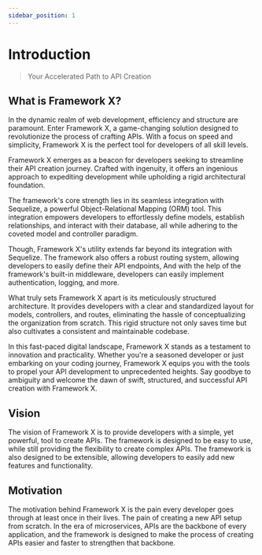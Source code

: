 ```yaml
---
sidebar_position: 1
---
```



# Introduction

> Your Accelerated Path to API Creation

## What is Framework X?

In the dynamic realm of web development, efficiency and structure are paramount. Enter Framework X, a game-changing solution designed to revolutionize the process of crafting APIs. With a focus on speed and simplicity, Framework X is the perfect tool for developers of all skill levels.

Framework X emerges as a beacon for developers seeking to streamline their API creation journey. Crafted with ingenuity, it offers an ingenious approach to expediting development while upholding a rigid architectural foundation.

The framework's core strength lies in its seamless integration with Sequelize, a powerful Object-Relational Mapping (ORM) tool. This integration empowers developers to effortlessly define models, establish relationships, and interact with their database, all while adhering to the coveted model and controller paradigm.

Though, Framework X's utility extends far beyond its integration with Sequelize. The framework also offers a robust routing system, allowing developers to easily define their API endpoints, And with the help of the framework's built-in middleware, developers can easily implement authentication, logging, and more.

What truly sets Framework X apart is its meticulously structured architecture. It provides developers with a clear and standardized layout for models, controllers, and routes, eliminating the hassle of conceptualizing the organization from scratch. This rigid structure not only saves time but also cultivates a consistent and maintainable codebase.

In this fast-paced digital landscape, Framework X stands as a testament to innovation and practicality. Whether you're a seasoned developer or just embarking on your coding journey, Framework X equips you with the tools to propel your API development to unprecedented heights. Say goodbye to ambiguity and welcome the dawn of swift, structured, and successful API creation with Framework X.

## Vision

The vision of Framework X is to provide developers with a simple, yet powerful, tool to create APIs. The framework is designed to be easy to use, while still providing the flexibility to create complex APIs. The framework is also designed to be extensible, allowing developers to easily add new features and functionality.

## Motivation

The motivation behind Framework X is the pain every developer goes through at least once in their lives. The pain of creating a new API setup from scratch. In the era of microservices, APIs are the backbone of every application, and the framework is designed to make the process of creating APIs easier and faster to strengthen that backbone.

<Support />

